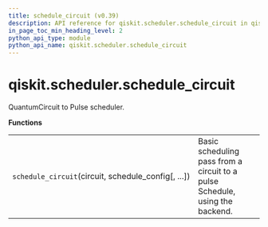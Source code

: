 ```yaml
---
title: schedule_circuit (v0.39)
description: API reference for qiskit.scheduler.schedule_circuit in qiskit v0.39
in_page_toc_min_heading_level: 2
python_api_type: module
python_api_name: qiskit.scheduler.schedule_circuit
---
```


<span id="module-qiskit.scheduler.schedule_circuit" />

<span id="qiskit-scheduler-schedule-circuit" />

# qiskit.scheduler.schedule\_circuit

QuantumCircuit to Pulse scheduler.

**Functions**

|                                                       |                                                                              |
| ----------------------------------------------------- | ---------------------------------------------------------------------------- |
| `schedule_circuit`(circuit, schedule\_config\[, ...]) | Basic scheduling pass from a circuit to a pulse Schedule, using the backend. |

